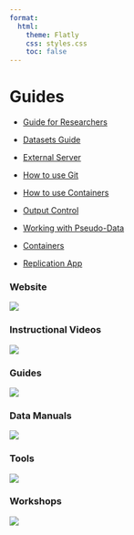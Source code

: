 ```yaml
---
format: 
  html:
    theme: Flatly
    css: styles.css
    toc: false
---
```


# Guides

- [Guide for Researchers](https://bplim.github.io/Manuals/Guides/01_Guide_for_Researchers)

- [Datasets Guide](https://bplim.github.io/Manuals/Guides/02_BPLIM_Datasets_Guide)

- [External Server](https://github.com/BPLIM/Manuals/tree/master/Guides/03_External_Server)

- [How to use Git](https://bplim.github.io/Manuals/Guides/02_BPLIM_Datasets_Guide)

- [How to use Containers](https://bplim.github.io/Manuals/Guides/02_BPLIM_Datasets_Guide)

- [Output Control](https://bplim.github.io/Manuals/Guides/06_Output_Control)

- [Working with Pseudo-Data](https://bplim.github.io/Manuals/Guides/07_Working_with_Pseudo-Data)


- [Containers](https://github.com/BPLIM/Containers)

- [Replication App](https://github.com/BPLIM/ReplicationApp)





:::{.grid}
::: {.g-col-2}

### Website

[![](images/tools.png)](https://bplim.bportugal.pt/)



:::
::: {.g-col-2}

### Instructional Videos

[![](images/tools.png)](https://bplim.github.io/Manuals/)



:::
::: {.g-col-2}

### Guides

[![](images/tools.png)](https://bplim.github.io/Manuals/Guides/01_Guide_for_Researchers)


:::
::: {.g-col-2}


### Data Manuals

[![](images/tools.png)](https://bplim.github.io/Manuals/Data)

:::
::: {.g-col-2}


### Tools

[![](images/tools.png)](https://github.com/BPLIM/Tools)


:::
::: {.g-col-2}


### Workshops

[![](images/tools.png)](https://github.com/BPLIM/Workshops)


:::
:::
